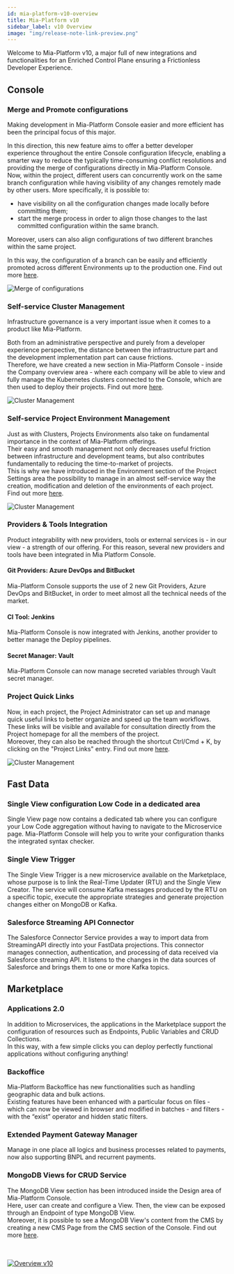 ```yaml
---
id: mia-platform-v10-overview
title: Mia-Platform v10
sidebar_label: v10 Overview
image: "img/release-note-link-preview.png"
---
```



Welcome to Mia-Platform v10, a major full of new integrations and functionalities for an Enriched Control Plane ensuring a Frictionless Developer Experience.

## Console

### Merge and Promote configurations

Making development in Mia-Platform Console easier and more efficient has been the principal focus of this major.

In this direction, this new feature aims to offer a better developer experience throughout the entire Console configuration lifecycle, enabling a smarter way to reduce the typically time-consuming conflict resolutions and providing the merge of configurations directly in Mia-Platform Console.  
Now, within the project, different users can concurrently work on the same branch configuration while having visibility of any changes remotely made by other users.
More specifically, it is possible to:

- have visibility on all the configuration changes made locally before committing them;
- start the merge process in order to align those changes to the last committed configuration within the same branch. 

Moreover, users can also align configurations of two different branches within the same project.

In this way, the configuration of a branch can be easily and efficiently promoted across different Environments up to the production one. Find out more [here](../development_suite/api-console/api-design/merge_collaboration).

<div style={{display: 'flex', justifyContent: 'center'}}>
  <div style={{display: 'flex', width: '700px'}}> 

![Merge of configurations](./img/merge-modal-change-view.png)

  </div>
</div>

### Self-service Cluster Management

Infrastructure governance is a very important issue when it comes to a product like Mia-Platform.

Both from an administrative perspective and purely from a developer experience perspective, the distance between the infrastructure part and the development implementation part can cause frictions.  
Therefore, we have created a new section in Mia-Platform Console - inside the Company overview area - where each company will be able to view and fully manage the Kubernetes clusters connected to the Console, which are then used to deploy their projects. Find out more [here](../development_suite/clusters-management). 

<div style={{display: 'flex', justifyContent: 'center'}}>
  <div style={{display: 'flex', width: '700px'}}> 

![Cluster Management](./img/clusterManagement.png)

  </div>
</div>

### Self-service Project Environment Management

Just as with Clusters, Projects Environments also take on fundamental importance in the context of Mia-Platform offerings.  
Their easy and smooth management not only decreases useful friction between infrastructure and development teams, but also contributes fundamentally to reducing the time-to-market of projects.  
This is why we have introduced in the Environment section of the Project Settings area the possibility to manage in an almost self-service way the creation, modification and deletion of the environments of each project. Find out more [here](../development_suite/set-up-infrastructure/runtime-environments).

<div style={{display: 'flex', justifyContent: 'center'}}>
  <div style={{display: 'flex', width: '700px'}}> 

![Cluster Management](./img/environmentsManagement.png)

  </div>
</div>

### Providers & Tools Integration

Product integrability with new providers, tools or external services is - in our view - a strength of our offering. For this reason, several new providers and tools have been integrated in Mia Platform Console.

#### Git Providers: Azure DevOps and BitBucket

Mia-Platform Console supports the use of 2 new Git Providers, Azure DevOps and BitBucket, in order to meet almost all the technical needs of the market.

#### CI Tool: Jenkins

Mia-Platform Console is now integrated with Jenkins, another provider to better manage the Deploy pipelines.

#### Secret Manager: Vault

Mia-Platform Console can now manage secreted variables through Vault secret manager.

### Project Quick Links

Now, in each project, the Project Administrator can set up and manage quick useful links to better organize and speed up the team workflows.
These links will be visible and available for consultation directly from the Project homepage for all the members of the project.  
Moreover, they can also be reached through the shortcut Ctrl/Cmd + K, by clicking on the "Project Links" entry. Find out more [here](../development_suite/overview-dev-suite#project-links-and-dashboards).

<div style={{display: 'flex', justifyContent: 'center'}}>
  <div style={{display: 'flex', width: '700px'}}> 

![Cluster Management](./img/10.0/Mia-Platform-metrics-homepage.png)

  </div>
</div>

## Fast Data

### Single View configuration Low Code in a dedicated area

Single View page now contains a dedicated tab where you can configure your Low Code aggregation without having to navigate to the Microservice page. Mia-Platform Console will help you to write your configuration thanks the integrated syntax checker.

### Single View Trigger

The Single View Trigger is a new microservice available on the Marketplace, whose purpose is to link the Real-Time Updater (RTU) and the Single View Creator.
The service will consume Kafka messages produced by the RTU on a specific topic, execute the appropriate strategies and generate projection changes either on MongoDB or Kafka.

### Salesforce Streaming API Connector

The Salesforce Connector Service provides a way to import data from StreamingAPI directly into your FastData projections.
This connector manages connection, authentication, and processing of data received via Salesforce streaming API. It listens to the changes in the data sources of Salesforce and brings them to one or more Kafka topics.

## Marketplace

### Applications 2.0

In addition to Microservices, the applications in the Marketplace support the configuration of resources such as Endpoints, Public Variables and CRUD Collections.  
In this way, with a few simple clicks you can deploy perfectly functional applications without configuring anything!

### Backoffice

Mia-Platform Backoffice has new functionalities such as handling geographic data and bulk actions.  
Existing features have been enhanced with a particular focus on files - which can now be viewed in browser and modified in batches - and filters - with the “exist” operator and hidden static filters.

### Extended Payment Gateway Manager

Manage in one place all logics and business processes related to payments, now also supporting BNPL and recurrent payments.

### MongoDB Views for CRUD Service

The MongoDB View section has been introduced inside the Design area of Mia-Platform Console.  
Here, user can create and configure a View. Then, the view can be exposed through an Endpoint of type MongoDB View.  
Moreover, it is possible to see a MongoDB View's content from the CMS by creating a new CMS Page from the CMS section of the Console. Find out more [here](../development_suite/api-console/api-design/mongo_views).

<br/><br/>
<a target="_blank" href="https://mia-platform.eu/mia-platform-v10-for-a-better-development/?utm_source=docs&utm_medium=banner&utm_campaign=v10_cmp">
<img src={bannerImageUrl} alt="Overview v10" />
</a>
